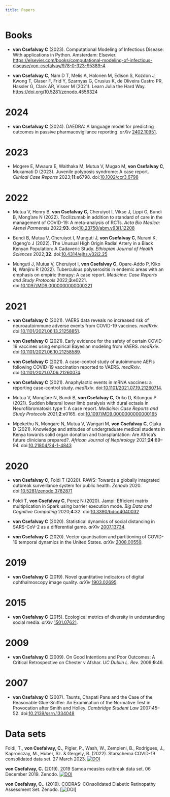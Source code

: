 ```yaml
---
title: Papers
---
```


# Books

- **von Csefalvay C** (2023). Computational Modeling of Infectious Disease: With applications in Python. Amsterdam: Elsevier. [https://elsevier.com/books/computational-modeling-of-infectious-disease/von-csefalvay/978-0-323-95389-4](https://elsevier.com/books/computational-modeling-of-infectious-disease/von-csefalvay/978-0-323-95389-4).

- **von Csefalvay C**, Nam D T, Melis A, Halonen M, Edison S, Kozdon J, Kwong T, Glaser F, Frid Y, Szarnyas G, Crusius K, de Oliveira Castro PR, Hassler G, Clark AR, Visser M (2021). Learn Julia the Hard Way. [https://doi.org/10.5281/zenodo.4556324](https://doi.org/10.5281/zenodo.4556324)

<!-- references -->

# 2024

- **von Csefalvay C** (2024). DAEDRA: A language model for predicting outcomes in passive pharmacovigilance reporting. _arXiv_ [2402.10951](https://arxiv.org/abs/2402.10951).

# 2023

- Mogere E, Mwaura E, Waithaka M, Mutua V, Mugao M, **von Csefalvay C**, Mukamati D (2023). Juvenile polyposis syndrome: A case report. _Clinical Case Reports_ 2023;**11**:e6798. doi:[10.1002/ccr3.6798](https://doi.org/10.1002/ccr3.6798)

# 2022

- Mutua V, Henry B, **von Csefalvay C**, Cheruiyot I, Vikse J, Lippi G, Bundi B, Mong’are N (2022). Tocilizumab in addition to standard of care in the management of COVID-19: A meta-analysis of RCTs. _Acta Bio Medica: Atenei Parmensis_ 2022;**93**. doi:[10.23750/abm.v93i1.12208](https://doi.org/10.23750/abm.v93i1.12208)

- Bundi B, Mutua V, Cheruiyot I, Munguti J, **von Csefalvay C**, Nurani K, Ogeng’o J (2022). The Unusual High Origin Radial Artery in a Black Kenyan Population: A Cadaveric Study. _Ethiopian Journal of Health Sciences_ 2022;**32**. doi:[10.4314/ejhs.v32i2.25](https://doi.org/10.4314/ejhs.v32i2.25)

- Munguti J, Mutua V, Cheruiyot I, **von Csefalvay C**, Opare-Addo P, Kiko N, Wanjiru R (2022). Tuberculous polyserositis in endemic areas with an emphasis on empiric therapy: A case report. _Medicine: Case Reports and Study Protocols_ 2022;**3**:e0221. doi:[10.1097/MD9.0000000000000221](https://doi.org/10.1097/MD9.0000000000000221)

# 2021

- **von Csefalvay C** (2021). VAERS data reveals no increased risk of neuroautoimmune adverse events from COVID-19 vaccines. _medRxiv_. doi:[10.1101/2021.06.13.21258851](https://doi.org/10.1101/2021.06.13.21258851).

- **von Csefalvay C** (2021). Early evidence for the safety of certain COVID-19 vaccines using empirical Bayesian modeling from VAERS. _medRxiv_. doi:[10.1101/2021.06.10.21258589](https://doi.org/10.1101/2021.06.10.21258589).

- **von Csefalvay C** (2021). A case-control study of autoimmune AEFIs following COVID-19 vaccination reported to VAERS. _medRxiv_. doi:[10.1101/2021.07.06.21260074](https://doi.org/10.1101/2021.07.06.21260074).

- **von Csefalvay C** (2021). Anaphylactic events in mRNA vaccines: a reporting case-control study. _medRxiv_. doi:[10.1101/2021.07.19.21260714](https://doi.org/10.1101/2021.07.19.21260714).

- Mutua V, Mong’are N, Bundi B, **von Csefalvay C**, Oriko D, Kitunguu P (2021). Sudden bilateral lower limb paralysis with dural ectasia in Neurofibromatosis type 1: A case report. _Medicine: Case Reports and Study Protocols_ 2021;**2**:e0165. doi:[10.1097/MD9.0000000000000165](https://doi.org/10.1097/MD9.0000000000000165)

- Mpekethu N, Mongare N, Mutua V, Wangari M, **von Csefalvay C**, Ojuka D (2021). Knowledge and attitudes of undergraduate medical students in Kenya towards solid organ donation and transplantation: Are Africa’s future clinicians prepared?. _African Journal of Nephrology_ 2021;**24**:89--94. doi:[10.21804/24-1-4843](https://doi.org/10.21804/24-1-4843)

# 2020

- **von Csefalvay C**, Foldi T (2020). PAWS: Towards a globally integrated outbreak surveillance system for public health. _Zenodo_ 2020. doi:[10.5281/zenodo.3782871](https://doi.org/10.5281/zenodo.3782871)

- Foldi T, **von Csefalvay C**, Perez N (2020). Jampi: Efficient matrix multiplication in Spark using barrier execution mode. _Big Data and Cognitive Computing_ 2020;**4**:32. doi:[10.3390/bdcc4040032](https://doi.org/10.3390/bdcc4040032)

- **von Csefalvay C** (2020). Statistical dynamics of social distancing in SARS-CoV-2 as a differential game. _arXiv_ [2007.13734](https://arxiv.org/abs/2007.13734).

- **von Csefalvay C** (2020). Vector quantisation and partitioning of COVID-19 temporal dynamics in the United States. _arXiv_ [2008.00559](https://arxiv.org/abs/2008.00559).

# 2019

- **von Csefalvay C** (2019). Novel quantitative indicators of digital ophthalmoscopy image quality. _arXiv_ [1903.02695](https://arxiv.org/abs/1903.02695).

# 2015

- **von Csefalvay C** (2015). Ecological metrics of diversity in understanding social media. _arXiv_ [1501.07621](https://arxiv.org/abs/1501.07621).

# 2009

- **von Csefalvay C** (2009). On Good Intentions and Poor Outcomes: A Critical Retrospective on Chester v Afshar. _UC Dublin L. Rev._ 2009;**9**:46.

# 2007

- **von Csefalvay C** (2007). Taunts, Chapati Pans and the Case of the Reasonable Glue-Sniffer: An Examination of the Normative Test in Provocation after Smith and Holley. _Cambridge Student Law_ 2007:45--52. doi:[10.2139/ssrn.1334048](https://doi.org/10.2139/ssrn.1334048)

<!-- /references -->



# Data sets

Foldi, T., **von Csefalvay, C.**, Pigler, P., Wash, W., Zempleni, B., Rodrigues, J., Kapronczay, M., Huber, Sz. & Gergely, B. (2022). Starschema COVID-19 consolidated data set. 27 March 2023. [![DOI](https://zenodo.org/badge/DOI/10.5281/zenodo.7774003.svg)](https://doi.org/10.5281/zenodo.7774003)

**von Csefalvay, C.** (2019). 2019 Samoa measles outbreak data set. 06 December 2019. Zenodo. [![DOI](https://zenodo.org/badge/DOI/10.5281/zenodo.3566012.svg)](https://doi.org/10.5281/zenodo.3566012)

**von Csefalvay, C.**. (2019). CODRAS: COnsolidated Diabetic Retinopathy Assessment Set. Zenodo. [![DOI](https://doi.org/10.5281/zenodo.2573205)]
